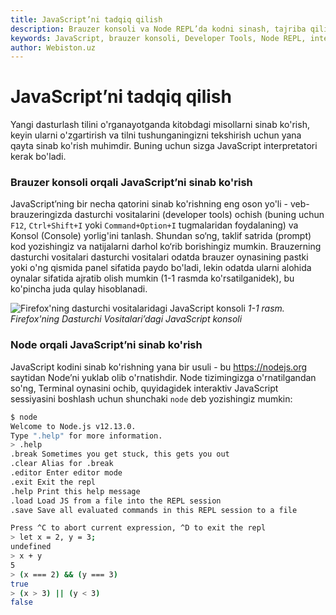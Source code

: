 ```yaml
---
title: JavaScript’ni tadqiq qilish
description: Brauzer konsoli va Node REPL’da kodni sinash, tajriba qilish va tilni faol o‘rganish. Developer Tools’dan foydalanish, interaktiv seanslar, tezkor natijalar va samarali mashq qilish yo‘llari.
keywords: JavaScript, brauzer konsoli, Developer Tools, Node REPL, interaktiv, tajriba, o‘rganish, boshlang‘ich, tez sinash, webiston
author: Webiston.uz
---
```


# JavaScript’ni tadqiq qilish

Yangi dasturlash tilini o'rganayotganda kitobdagi misollarni sinab ko'rish, keyin ularni o'zgartirish va tilni tushunganingizni tekshirish uchun yana qayta sinab ko'rish muhimdir. Buning uchun sizga JavaScript interpretatori kerak bo'ladi.

### Brauzer konsoli orqali JavaScript’ni sinab ko'rish

JavaScript’ning bir necha qatorini sinab ko'rishning eng oson yo'li - veb-brauzeringizda dasturchi vositalarini (developer tools) ochish (buning uchun `F12`, `Ctrl+Shift+I` yoki `Command+Option+I` tugmalaridan foydalaning) va Konsol (Console) yorlig'ini tanlash. Shundan so‘ng, taklif satrida (prompt) kod yozishingiz va natijalarni darhol ko‘rib borishingiz mumkin. Brauzerning dasturchi vositalari dasturchi vositalari odatda brauzer oynasining pastki yoki o'ng qismida panel sifatida paydo bo'ladi, lekin odatda ularni alohida oynalar sifatida ajratib olish mumkin (1-1 rasmda ko'rsatilganidek), bu ko'pincha juda qulay hisoblanadi.

![Firefox'ning dasturchi vositalaridagi JavaScript konsoli](/javascript-definitive-guide/developer-tools.png)
_1-1 rasm. Firefox'ning Dasturchi Vositalari’dagi JavaScript konsoli_ 

### Node orqali JavaScript’ni sinab ko'rish

JavaScript kodini sinab ko'rishning yana bir usuli - bu https://nodejs.org saytidan Node’ni yuklab olib o'rnatishdir. Node tizimingizga o'rnatilgandan so'ng, Terminal oynasini ochib, quyidagidek interaktiv JavaScript sessiyasini boshlash uchun shunchaki `node` deb yozishingiz mumkin:

```bash
$ node
Welcome to Node.js v12.13.0.
Type ".help" for more information.
> .help
.break Sometimes you get stuck, this gets you out
.clear Alias for .break
.editor Enter editor mode
.exit Exit the repl
.help Print this help message
.load Load JS from a file into the REPL session
.save Save all evaluated commands in this REPL session to a file

Press ^C to abort current expression, ^D to exit the repl
> let x = 2, y = 3;
undefined
> x + y
5
> (x === 2) && (y === 3)
true
> (x > 3) || (y < 3)
false
```
